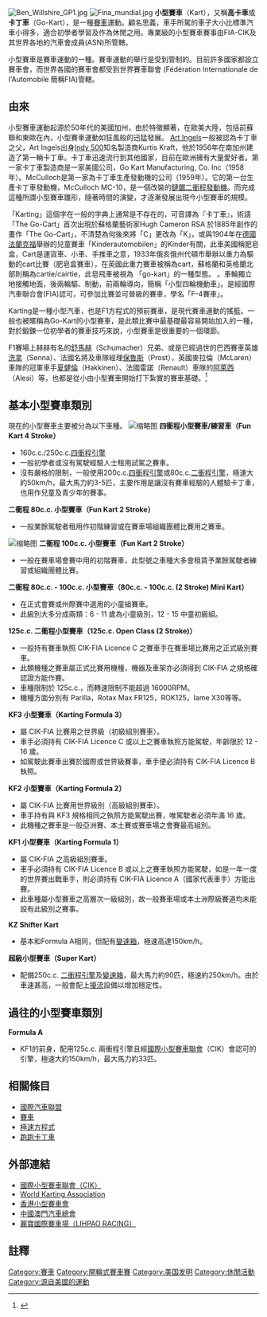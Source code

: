 {{Inappropriate tone|time=2013-12-16T19:33:46+00:00}}

[[File:Ben_Willshire_GP1.jpg|thumb]]
[[File:Fina_mundial.jpg|thumb]]
'''小型賽車'''（Kart），又稱'''高卡車'''或'''卡丁車'''（Go-Kart），是一種[[賽車|賽車]]運動。顧名思義，車手所駕的車子大小比標準汽車小得多，適合初學者學習及作為休閒之用。專業級的小型賽車賽事由FIA-CIK及其世界各地的汽車會成員(ASN)所管轄。

小型賽車是賽車運動的一種。賽車運動的舉行是受到管制的。目前許多國家都設立賽車會，而世界各國的賽車會都受到世界賽車聯會 (Fédération Internationale de l'Automobile 簡稱FIA)管轄。

==由來==
小型賽車運動起源於50年代的美國加州，由於特徵顯著，在歐美大陸，包括前蘇聯和東歐在內，小型賽車運動如狂風般的迅猛發展。 [[Art_Ingels|Art Ingels]]一般被認為卡丁車之父，Art Ingels出身[[印第安納波利斯500|Indy 500]]知名製造商Kurtis Kraft，他於1956年在南加州建造了第一輛卡丁車。卡丁車迅速流行到其他國家，目前在歐洲擁有大量愛好者。第一家卡丁車製造商是一家美國公司，Go Kart Manufacturing, Co. Inc（1958年）。McCulloch是第一家為卡丁車生產發動機的公司（1959年）。它的第一台生產卡丁車發動機，McCulloch MC-10，是一個改裝的[[鏈鋸|鏈鋸]][[二衝程發動機|二衝程發動機]]。而完成這種所謂小型賽車雛形，隨著時間的演變，才逐漸發展出現今小型賽車的規模。

「Karting」這個字在一般的字典上通常是不存在的，可音譯為『卡丁車』，術語「The Go-Cart」首次出現於蘇格蘭藝術家Hugh Cameron RSA 於1885年創作的畫作「The Go-Cart」，不清楚為何後來將「C」更改為「K」，或與1904年在[[德國|德國]][[法蘭克福|法蘭克福]]舉辦的兒童賽車「Kinderautomobilen」的Kinder有關，此車美國稱肥皂盒，Cart是運貨車、小車、手推車之意，1933年俄亥俄州代頓市舉辦以重力為驅動的cart比賽（肥皂盒賽車），在英國此重力賽車被稱為cart，蘇格蘭和英格蘭北部則稱為cartie/cairtie，此皂飛車被視為 「go-kart」的一種型態。
{{or|「Karting」準確的解釋應為「有車廂或無車廂的單座微型（競賽）汽車」}}。車輪獨立地接觸地面，後兩輪驅、制動，前兩輪導向，簡稱「小型四輪機動車」。是經國際汽車聯合會(FIA)認可，可參加比賽並可晉級的賽車，學名「F-4賽車」。

Karting是一種小型汽車，也是F1方程式的預前賽車，是現代賽車運動的搖籃。一般也被暱稱為Go-Kart的小型賽車，是此類比賽中最基礎最容易開始加入的一種，對於鍛鍊一位初學者的賽車技巧來說，小型賽車是很重要的一個環節。

F1賽場上赫赫有名的[[舒馬赫|舒馬赫]]（Schumacher）兄弟、或是已經過世的巴西賽車英雄[[艾爾頓·冼拿|洗拿]]（Senna）、法國名將及車隊經理[[阿蘭·保魯斯|保魯斯]]（Prost），英國麥拉倫（McLaren）車隊的冠軍車手[[米高·夏健倫|夏健倫]]（Hakkinen）、法國雷諾（Renault）車隊的[[让·阿莱西|阿萊西]]（Alesi）等，也都是從小由小型賽車開始打下紮實的賽車基礎。<ref>{{Cite web |url=http://web.csie.chu.edu.tw/~cs88145/karting.htm |title=參考文獻 |accessdate=2013-11-19 |archive-date=2004-10-10 |archive-url=https://web.archive.org/web/20041010090226/http://web.csie.chu.edu.tw/~cs88145/karting.htm |dead-url=yes }}</ref>

==基本小型賽車類別==
現在的小型賽車主要被分為以下車種。
[[File:GokartSuper4.jpg|缩略图]]
'''四衝程小型賽車/練習車（Fun Kart 4 Stroke）'''
* 160c.c./250c.c.[[四衝程引擎|四衝程引擎]]
* 一般初學者或沒有駕駛經驗人士租用試駕之賽車。
* 沒有嚴格的限制，一般使用200c.c.[[四衝程引擎|四衝程引擎]]或80c.c.[[二衝程引擎|二衝程引擎]]，極速大約50km/h，最大馬力約3-5匹，主要作用是讓沒有賽車經驗的人體驗卡丁車，也用作兒童及青少年的賽事。

'''二衝程 80c.c. 小型賽車（Fun Kart 2 Stroke）'''
* 一般業餘駕駛者租用作初階練習或在賽車場組織團體比賽用之賽車。
[[File:GokartKT100.jpg|缩略图]]
'''二衝程 100c.c. 小型賽車（Fun Kart 2 Stroke）'''
* 一般在賽車場會賽中用的初階賽車，此型號之車種大多會租賃予業餘駕駛者練習或組織團體比賽。

'''二衝程 80c.c. - 100c.c. 小型賽車（80c.c. - 100c.c. (2 Stroke) Mini Kart）'''
* 在正式會賽或州際賽中選用的小童組賽車。
* 此級別大多分成兩類：6 - 11 歲為小童級別，12 - 15 中童初級組。

'''125c.c. 二衝程小型賽車（125c.c. Open Class (2 Stroke)）'''
* 一般持有賽車執照 CIK-FIA Licence C 之賽車手在賽車場比賽用之正式級別賽車。
* 此類機種之賽車屬正式比賽用機種，機器及車架亦必須得到 CIK-FIA 之規格確認證方能作賽。
* 車種限制於 125c.c.，而轉速限制不能超過 16000RPM。
* 機種方面分別有 Parilla，Rotax Max FR125，ROK125，Iame X30等等。

'''KF3 小型賽車（Karting Formula 3）'''
* 屬 CIK-FIA 比賽用之世界級（初級組別賽車）。
* 車手必須持有 CIK-FIA Licence C 或以上之賽車執照方能駕駛，年齡限於 12 - 16 歲。
* 如駕駛此賽車出賽於國際或世界級賽事，車手便必須持有 CIK-FIA Licence B 執照。

'''KF2 小型賽車（Karting Formula 2）'''
* 屬 CIK-FIA 比賽用世界級別（高級組別賽車）。
* 車手持有與 KF3 規格相同之執照方能駕駛出賽，唯駕駛者必須年滿 16 歲。
* 此機種之賽車是一般亞洲賽、本土賽或賽車場之會賽最高組別。

'''KF1 小型賽車（Karting Formula 1）'''
* 屬 CIK-FIA 之高級組別賽車。
* 車手必須持有 CIK-FIA Licence B 或以上之賽車執照方能駕駛，如是一年一度的世界賽出戰車手，則必須持有 CIK-FIA Licence A（國家代表車手）方能出賽。
* 此車種屬小型賽車之高層次一級組別，故一般賽車場或本土洲際級賽道均未能設有此級別之賽事。

'''KZ Shifter Kart'''
* 基本和Formula A相同，但配有[[變速箱|變速箱]]，極速高達150km/h。

'''超級小型賽車（Super Kart）'''
* 配備250c.c. [[二衝程引擎|二衝程引擎]]及[[變速箱|變速箱]]，最大馬力約90匹，極速約250km/h。由於車速甚高，一般會配上[[擾流|擾流]]設備以增加穩定性。

==過往的小型賽車類別==
'''Formula A'''
* KF1的前身，配用125c.c. 兩衝程引擎且經[[國際小型賽車聯會|國際小型賽車聯會]]（CIK）會認可的引擎，極速大約150km/h，最大馬力約33匹。

== 相關條目 ==
*[[國際汽車聯盟|國際汽車聯盟]]
*[[賽車|賽車]]
*[[極速方程式|極速方程式]]
*[[跑跑卡丁車|跑跑卡丁車]]

== 外部連結 ==

* [http://www.cikfia.com/home.html 國際小型賽車聯會（CIK）] {{Wayback|url=http://www.cikfia.com/home.html |date=20191202124722 }}
* [http://www.worldkarting.com World Karting Association]{{Wayback|url=http://www.worldkarting.com/ |date=20190601160237 }}
* [http://www.hkkartclub.org/ 香港小型賽車會] {{Wayback|url=http://www.hkkartclub.org/ |date=20201126032917 }}
* [http://www.aamcauto.org.mo/aamc/ 中國澳門汽車總會] {{Wayback|url=http://www.aamcauto.org.mo/aamc/ |date=20200907025029 }}
* [https://www.facebook.com/lihpaoracingpark/ 麗寶國際賽車場（LIHPAO RACING）] {{Wayback|url=https://www.facebook.com/lihpaoracingpark/ |date=20220430074914 }}

==註釋==
{{reflist}}

[[Category:賽車|Category:賽車]]
[[Category:開輪式賽車賽|Category:開輪式賽車賽]]
[[Category:美国发明|Category:美国发明]]
[[Category:休閒活動|Category:休閒活動]]
[[Category:源自美國的運動|Category:源自美國的運動]]